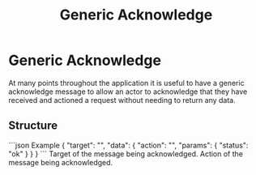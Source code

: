 ﻿---
title: "Generic Acknowledge"
---


# Generic Acknowledge

At many points throughout the application it is useful to have a generic acknowledge message to allow an actor to acknowledge
that they have received and actioned a request without needing to return any data.

## Structure

<SchemaExample path="/comms/generic-ack.json">
```json Example
{
    "target": "",
    "data": {
        "action": "",
        "params": {
            "status": "ok"
        }
    }
}
```
</SchemaExample>

<ParamsList>
    <Param name="target" type="string" required>
        Target of the message being acknowledged.
    </Param>
    <Param name="action" type="string" required>
        Action of the message being acknowledged.
    </Param>
</ParamsList>
